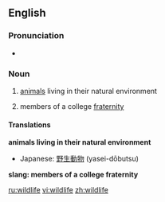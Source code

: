 ==English==

===Pronunciation===
* {{IPA|/ˈwaɪldlaɪf/}}

===Noun===
{{en-noun|-}}

# [[animals]] living in their natural environment
# {{Slang}} members of a college [[fraternity]]

====Translations====
'''animals living in their natural environment'''
{{top}}
{{mid}}
*Japanese: [[野生動物]] (yasei-dōbutsu)
{{bottom}}

'''slang: members of a college fraternity'''
{{top}}
{{mid}}
{{bottom}}

[[ru:wildlife]]
[[vi:wildlife]]
[[zh:wildlife]]